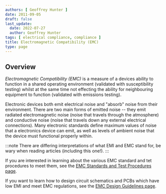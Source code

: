 ```yaml
---
authors: [ Geoffrey Hunter ]
date: 2011-09-05
draft: false
last_update:
  date: 2022-07-27
  author: Geoffrey Hunter
tags: [ electrical compliance, compliance ]
title: Electromagnetic Compatibility (EMC)
type: page
---
```


## Overview

_Electromagnetic Compatibility (EMC)_ is a measure of a devices ability to function in a shared operating environment (validated with susceptibility testing) whilst at the same time not effecting the ability for neighbouring equipment to function (validated with emissions testing).

Electronic devices both emit electrical noise and "absorb" noise from their environment. There are two main forms of emitted noise -- they emit radiated electromagnetic noise (noise that travels through the atmosphere) and conductive noise (noise that travels down any external electrical connections). Many electronic standards define maximum values of noise that a electronics device can emit, as well as levels of ambient noise that the device must functional properly within.

:::note
There are differing interpretations of what EMI and EMC stand for, be wary when reading articles (including this one!).
:::

If you are interested in learning about the various EMC standard and tet procedures to meet them, see the [EMC Standards and Test Procedures page](emc-standards-and-test-procedures/).

If you want to learn how to design circuit schematics and PCBs which have low EMI and meet EMC regulations, see the [EMC Design Guidelines page](emc-design-guidelines/).
